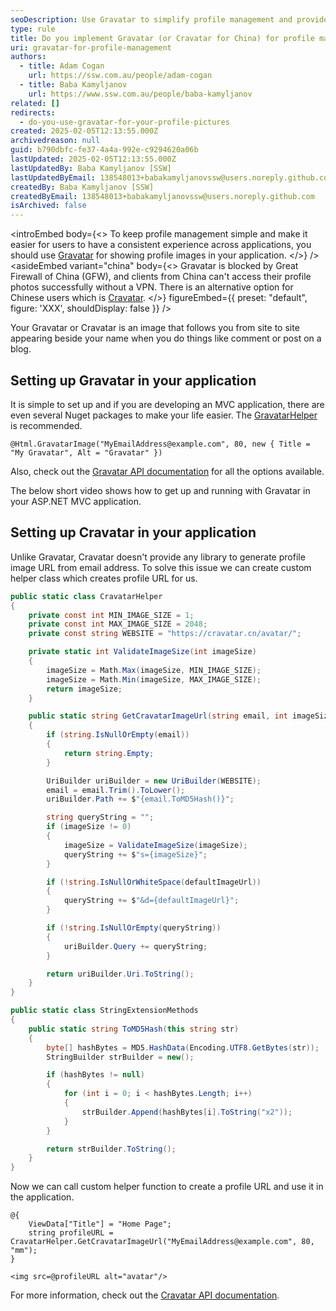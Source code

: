 ```yaml
---
seoDescription: Use Gravatar to simplify profile management and provide a consistent experience across applications, as it allows your Gravatar image to follow you from site to site.
type: rule
title: Do you implement Gravatar (or Cravatar for China) for profile management in applications?
uri: gravatar-for-profile-management
authors:
  - title: Adam Cogan
    url: https://ssw.com.au/people/adam-cogan
  - title: Baba Kamyljanov
    url: https://www.ssw.com.au/people/baba-kamyljanov
related: []
redirects:
  - do-you-use-gravatar-for-your-profile-pictures
created: 2025-02-05T12:13:55.000Z
archivedreason: null
guid: b790dbfc-fe37-4a4a-992e-c9294620a06b
lastUpdated: 2025-02-05T12:13:55.000Z
lastUpdatedBy: Baba Kamyljanov [SSW]
lastUpdatedByEmail: 138548013+babakamyljanovssw@users.noreply.github.com
createdBy: Baba Kamyljanov [SSW]
createdByEmail: 138548013+babakamyljanovssw@users.noreply.github.com
isArchived: false
---
```


<introEmbed
  body={<>
To keep profile management simple and make it easier for users to have a consistent experience across applications, you should use [Gravatar](https://en.gravatar.com) for showing profile images in your application.
  </>}
/>
<asideEmbed
  variant="china"
  body={<>
    Gravatar is blocked by Great Firewall of China (GFW), and clients from China can't access their profile photos successfully without a VPN. There is an alternative option for Chinese users which is [Cravatar](https://cravatar.cn).
  </>}
  figureEmbed={{
    preset: "default",
    figure: 'XXX',
    shouldDisplay: false
  }}
/>

Your Gravatar or Cravatar is an image that follows you from site to site appearing beside your name when you do things like comment or post on a blog.

## Setting up Gravatar in your application

It is simple to set up and if you are developing an MVC application, there are even several Nuget packages to make your life easier. The [GravatarHelper](https://www.nuget.org/packages/GravatarHelper) is recommended.

```cshtml
@Html.GravatarImage("MyEmailAddress@example.com", 80, new { Title = "My Gravatar", Alt = "Gravatar" })
```

Also, check out the [Gravatar API documentation](https://docs.gravatar.com/api) for all the options available.

The below short video shows how to get up and running with Gravatar in your ASP.NET MVC application.

<youtubeEmbed url="https://www.youtube.com/embed/rjFjVD9jPIk" description="" />

## Setting up Cravatar in your application

Unlike Gravatar, Cravatar doesn't provide any library to generate profile image URL from email address. To solve this issue we can create custom helper class which creates profile URL for us.

```csharp
public static class CravatarHelper
{
    private const int MIN_IMAGE_SIZE = 1;
    private const int MAX_IMAGE_SIZE = 2048;
    private const string WEBSITE = "https://cravatar.cn/avatar/";

    private static int ValidateImageSize(int imageSize)
    {
        imageSize = Math.Max(imageSize, MIN_IMAGE_SIZE);
        imageSize = Math.Min(imageSize, MAX_IMAGE_SIZE);
        return imageSize;
    }

    public static string GetCravatarImageUrl(string email, int imageSize, string defaultImageUrl)
    {
        if (string.IsNullOrEmpty(email))
        {
            return string.Empty;
        }

        UriBuilder uriBuilder = new UriBuilder(WEBSITE);
        email = email.Trim().ToLower();
        uriBuilder.Path += $"{email.ToMD5Hash()}";

        string queryString = "";
        if (imageSize != 0)
        {
            imageSize = ValidateImageSize(imageSize);
            queryString += $"s={imageSize}";
        }

        if (!string.IsNullOrWhiteSpace(defaultImageUrl))
        {
            queryString += $"&d={defaultImageUrl}";
        }

        if (!string.IsNullOrEmpty(queryString))
        {
            uriBuilder.Query += queryString;
        }

        return uriBuilder.Uri.ToString();
    }
}

public static class StringExtensionMethods
{
    public static string ToMD5Hash(this string str)
    {
        byte[] hashBytes = MD5.HashData(Encoding.UTF8.GetBytes(str));
        StringBuilder strBuilder = new();

        if (hashBytes != null)
        {
            for (int i = 0; i < hashBytes.Length; i++)
            {
                strBuilder.Append(hashBytes[i].ToString("x2"));
            }
        }

        return strBuilder.ToString();
    }
}
```

Now we can call custom helper function to create a profile URL and use it in the application.

```cshtml
@{
    ViewData["Title"] = "Home Page";
    string profileURL = CravatarHelper.GetCravatarImageUrl("MyEmailAddress@example.com", 80, "mm");
}

<img src=@profileURL alt="avatar"/>
```

For more information, check out the [Cravatar API documentation](https://cravatar.com/developer/api).
